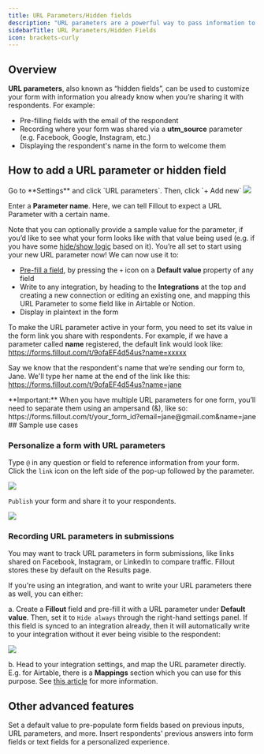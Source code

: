 ```yaml
---
title: URL Parameters/Hidden fields
description: "URL parameters are a powerful way to pass information to a Fillout form to support pre-filling and personalizing the form."
sidebarTitle: URL Parameters/Hidden Fields
icon: brackets-curly
---
```


## Overview

**URL parameters**, also known as “hidden fields”, can be used to customize your form with information you already know when you’re sharing it with respondents. For example:

- Pre-filling fields with the email of the respondent
- Recording where your form was shared via a **utm\_source** parameter (e.g. Facebook, Google, Instagram, etc.)
- Displaying the respondent's name in the form to welcome them

## How to add a URL parameter or hidden field

<Steps>
  <Step title="Register a new parameter">
Go to **Settings** and click `URL parameters`. Then, click `+ Add new`

<Frame>
  <img src="/images/advanced/image-5.png" />
</Frame>

Enter a **Parameter name**. Here, we can tell Fillout to expect a URL Parameter with a certain name.

Note that you can optionally provide a sample value for the parameter, if you’d like to see what your form looks like with that value being used (e.g. if you have some [hide/show logic](/help/conditional-hiding) based on it).
</Step>
<Step title="Use the parameter in your form">
You’re all set to start using your new URL parameter now! We can now use it to:

- [Pre-fill a field](/help/prefill-fields), by pressing the `+` icon on a **Default value** property of any field
- Write to any integration, by heading to the **Integrations** at the top and creating a new connection or editing an existing one, and mapping this URL Parameter to some field like in Airtable or Notion.
- Display in plaintext in the form
</Step>
<Step title="Share your form link">

To make the URL parameter active in your form, you need to set its value in the form link you share with respondents. For example, if we have a parameter called **name** registered, the default link would look like: https://forms.fillout.com/t/9ofaEF4d54us?name=xxxxx

Say we know that the respondent's name that we’re sending our form to, Jane. We'll type her name at the end of the link like this: https://forms.fillout.com/t/9ofaEF4d54us?name=jane


<Check>
  **Important:** When you have multiple URL parameters for one form, you’ll need to separate them using an ampersand (&), like so: https://forms.fillout.com/t/your_form_id?email=jane@gmail.com&name=jane
</Check>
</Step>
</Steps>
## Sample use cases

### Personalize a form with URL parameters

Type `@` in any question or field to reference information from your form. Click the `link` icon on the left side of the pop-up followed by the parameter.

<Frame>
  <img src="/images/advanced/image-6.png" />
</Frame>

`Publish` your form and share it to your respondents.

<Frame>
  <img src="/images/advanced/image-7.png" />
</Frame>

### Recording URL parameters in submissions

You may want to track URL parameters in form submissions, like links shared on Facebook, Instagram, or LinkedIn to compare traffic. Fillout stores these by default on the Results page.

If you're using an integration, and want to write your URL parameters there as well, you can either:

a. Create a **Fillout** field and pre-fill it with a URL parameter under **Default value**. Then, set it to `Hide always` through the right-hand settings panel. If this field is synced to an integration already, then it will automatically write to your integration without it ever being visible to the respondent:

<Frame>
  <img src="/images/advanced/image-8.png" />
</Frame>

b. Head to your integration settings, and map the URL parameter directly. E.g. for Airtable, there is a **Mappings** section which you can use for this purpose. See [this article](/help/additional-integration-mappings) for more information.

## Other advanced features

<CardGroup cols={3}>
    <Card title="Pre-fill fields" href="/help/prefill-fields" icon="fill" iconType="regular" color="#FFC738">
    Set a default value to pre-populate form fields based on previous inputs, URL parameters, and more.
  </Card>
    <Card title="Answer piping" href="/help/answer-piping" icon="wand-magic-sparkles" iconType="regular" color="#FFC738">
    Insert respondents' previous answers into form fields or text fields for a personalized experience.
  </Card>
</CardGroup>

